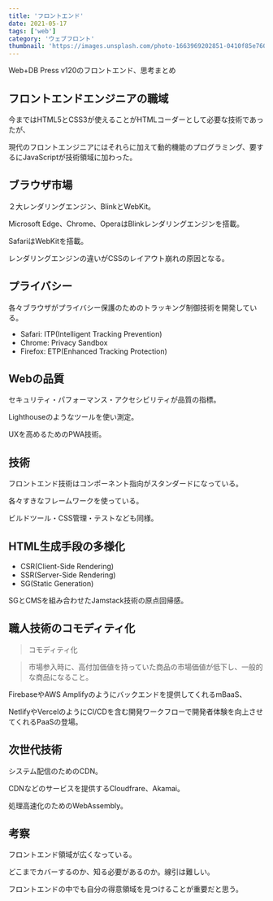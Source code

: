 ```yaml
---
title: 'フロントエンド'
date: 2021-05-17
tags: ['web']
category: 'ウェブフロント'
thumbnail: 'https://images.unsplash.com/photo-1663969202851-0410f85e7602?crop=entropy&cs=tinysrgb&fit=max&fm=jpg&ixid=MnwzNzQ1NzR8MHwxfHJhbmRvbXx8fHx8fHx8fDE2NjY1MjIwMjM&ixlib=rb-4.0.3&q=80&w=1080'
---
```


Web+DB Press v120のフロントエンド、思考まとめ

## フロントエンドエンジニアの職域

今まではHTML5とCSS3が使えることがHTMLコーダーとして必要な技術であったが、

現代のフロントエンジニアにはそれらに加えて動的機能のプログラミング、要するにJavaScriptが技術領域に加わった。

## ブラウザ市場

２大レンダリングエンジン、BlinkとWebKit。

Microsoft Edge、Chrome、OperaはBlinkレンダリングエンジンを搭載。

SafariはWebKitを搭載。

レンダリングエンジンの違いがCSSのレイアウト崩れの原因となる。

## プライバシー

各々ブラウザがプライバシー保護のためのトラッキング制御技術を開発している。

- Safari: ITP(Intelligent Tracking Prevention)
- Chrome: Privacy Sandbox
- Firefox: ETP(Enhanced Tracking Protection)

## Webの品質

セキュリティ・パフォーマンス・アクセシビリティが品質の指標。

Lighthouseのようなツールを使い測定。

UXを高めるためのPWA技術。

## 技術

フロントエンド技術はコンポーネント指向がスタンダードになっている。

各々すきなフレームワークを使っている。

ビルドツール・CSS管理・テストなども同様。

## HTML生成手段の多様化

- CSR(Client-Side Rendering)
- SSR(Server-Side Rendering)
- SG(Static Generation)

SGとCMSを組み合わせたJamstack技術の原点回帰感。

## 職人技術のコモディティ化

> コモディティ化

> 市場参入時に、高付加価値を持っていた商品の市場価値が低下し、一般的な商品になること。

FirebaseやAWS Amplifyのようにバックエンドを提供してくれるmBaaS、

NetlifyやVercelのようにCI/CDを含む開発ワークフローで開発者体験を向上させてくれるPaaSの登場。

## 次世代技術

システム配信のためのCDN。

CDNなどのサービスを提供するCloudfrare、Akamai。

処理高速化のためのWebAssembly。

## 考察

フロントエンド領域が広くなっている。

どこまでカバーするのか、知る必要があるのか。線引は難しい。

フロントエンドの中でも自分の得意領域を見つけることが重要だと思う。
